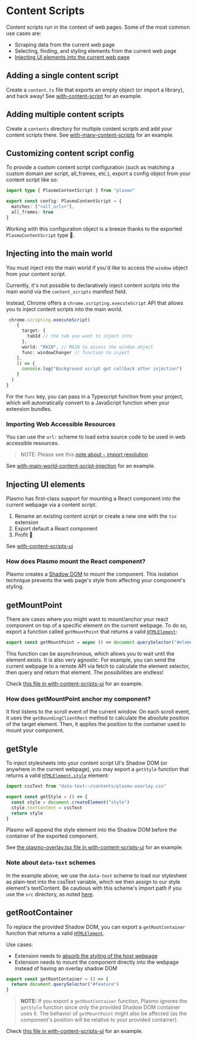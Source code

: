 # Content Scripts

Content scripts run in the context of web pages. Some of the most common use cases are:

- Scraping data from the current web page
- Selecting, finding, and styling elements from the current web page
- [Injecting UI elements into the current web page](#injecting-ui-elements)

## Adding a single content script

Create a `content.ts` file that exports an empty object (or import a library), and hack away! See [with-content-script](https://github.com/PlasmoHQ/examples/tree/main/with-content-script) for an example.

## Adding multiple content scripts

Create a `contents` directory for multiple content scripts and add your content scripts there. See [with-many-content-scripts](https://github.com/PlasmoHQ/examples/tree/main/with-many-content-scripts) for an example.

## Customizing content script config

To provide a custom content script configuration (such as matching a custom domain per script, all_frames, etc.), export a config object from your content script like so:

```ts
import type { PlasmoContentScript } from "plasmo"

export const config: PlasmoContentScript = {
  matches: ["<all_urls>"],
  all_frames: true
}
```

Working with this configuration object is a breeze thanks to the exported `PlasmoContentScript` type 🥳.

## Injecting into the main world

You must inject into the main world if you'd like to access the `window` object from your content script.

Currently, it's not possible to declaratively inject content scripts into the main world via the `content_scripts` manifest field.

Instead, Chrome offers a `chrome.scripting.executeScript` API that allows you to inject content scripts into the main world.

```ts
 chrome.scripting.executeScript(
    {
      target: {
        tabId // the tab you want to inject into
      },
      world: "MAIN", // MAIN to access the window object
      func: windowChanger // function to inject
    },
    () => {
      console.log("Background script got callback after injection")
    }
  )
}
```

For the `func` key, you can pass in a Typescript function from your project, which will automatically convert to a JavaScript function when your extension bundles.

### Importing Web Accessible Resources

You can use the `url:` scheme to load extra source code to be used in web accessible resources.

> NOTE: Please see this [note about `~` import resolution](/workflows/faq#tilde-import-resolution)

See [with-main-world-content-script-injection](https://github.com/PlasmoHQ/examples/tree/main/with-main-world-content-script-injection) for an example.

## Injecting UI elements

Plasmo has first-class support for mounting a React component into the current webpage via a content script.

1. Rename an existing content script or create a new one with the `tsx` extension
2. Export default a React component
3. Profit 🎉

See [with-content-scripts-ui](https://github.com/PlasmoHQ/examples/tree/main/with-content-scripts-ui)

### How does Plasmo mount the React component?

Plasmo creates a [Shadow DOM](https://developer.mozilla.org/en-US/docs/Web/Web_Components/Using_shadow_DOM) to mount the component. This isolation technique prevents the web page's style from affecting your component's styling.

## getMountPoint

There are cases where you might want to mount/anchor your react component on top of a specific element on the current webpage. To do so, export a function called `getMountPoint` that returns a valid [`HTMLElement`](https://developer.mozilla.org/en-US/docs/Web/API/HTMLElement):

```ts
export const getMountPoint = async () => document.querySelector("#element")
```

This function can be asynchronous, which allows you to wait until the element exists. It is also very agnostic. For example, you can send the current webpage to a remote API via fetch to calculate the element selector, then query and return that element. The possibilities are endless!

Check [this file in with-content-scripts-ui](https://github.com/PlasmoHQ/examples/blob/main/with-content-scripts-ui/contents/plasmo-mount.tsx) for an example.

### How does getMountPoint anchor my component?

It first listens to the scroll event of the current window. On each scroll event, it uses the `getBoundingClientRect` method to calculate the absolute position of the target element. Then, it applies the position to the container used to mount your component.

## getStyle

To inject stylesheets into your content script UI's Shadow DOM (or anywhere in the current webpage), you may export a `getStyle` function that returns a valid [`HTMLElement.style`](https://developer.mozilla.org/en-US/docs/Web/API/HTMLElement/style) element:

```ts
import cssText from "data-text:~/contents/plasmo-overlay.css"

export const getStyle = () => {
  const style = document.createElement("style")
  style.textContent = cssText
  return style
}
```

Plasmo will append the style element into the Shadow DOM before the container of the exported component.

See [the plasmo-overlay.tsx file in with-content-scripts-ui](https://github.com/PlasmoHQ/examples/blob/main/with-content-scripts-ui/contents/plasmo-overlay.tsx) for an example.

### Note about `data-text` schemes

In the example above, we use the `data-text` scheme to load our stylesheet as plain-text into the cssText variable, which we then assign to our style element's textContent. Be cautious with this scheme's import path if you use the `src` directory, as noted [here](/workflows/faq#tilde-import-resolution).

## getRootContainer

To replace the provided Shadow DOM, you can export a `getRootContainer` function that returns a valid [`HTMLElement`](https://developer.mozilla.org/en-US/docs/Web/API/HTMLElement).

Use cases:

- Extension needs to [absorb the styling of the host webpage](https://github.com/PlasmoHQ/plasmo/issues/10#issuecomment-1149499252)
- Extension needs to mount the component directly into the webpage instead of having an overlay shadow DOM

```ts
export const getRootContainer = () => {
  return document.querySelector("#feature")
}
```

> **NOTE:** If you export a `getRootContainer` function, Plasmo ignores the `getStyle` function since only the provided Shadow DOM container uses it. The behavior of `getMountPoint` might also be affected (as the component's position will be relative to your provided container).

Check [this file in with-content-scripts-ui](https://github.com/PlasmoHQ/examples/blob/main/with-content-scripts-ui/contents/plasmo-root-container.tsx) for an example.
